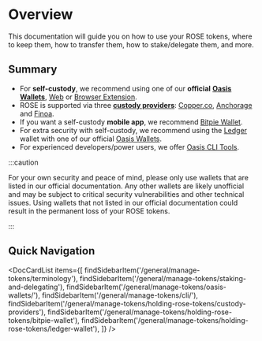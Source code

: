 
# Overview

This documentation will guide you on how to use your ROSE tokens, where to keep them, how to transfer them, how to stake/delegate them, and more.

## Summary

* For **self-custody**, we recommend using one of our **official** [**Oasis Wallets**](oasis-wallets/README.mdx), [Web](oasis-wallets/web.md) or [Browser Extension](oasis-wallets/browser-extension.md).
* ROSE is supported via three [**custody providers**](holding-rose-tokens/custody-providers.md): [Copper.co](https://copper.co), [Anchorage](https://anchorage.com) and [Finoa](https://finoa.io).
* If you want a self-custody **mobile app**, we recommend [Bitpie Wallet](holding-rose-tokens/bitpie-wallet.md).
* For extra security with self-custody, we recommend using the [Ledger](https://www.ledger.com) wallet with one of our official [Oasis Wallets](oasis-wallets/README.mdx).
* For experienced developers/power users, we offer [Oasis CLI Tools](advanced/oasis-cli-tools/README.md).

:::caution

For your own security and peace of mind, please only use wallets that are listed in our official documentation. Any other wallets are likely unofficial and may be subject to critical security vulnerabilities and other technical issues. Using wallets that not listed in our official documentation could result in the permanent loss of your ROSE tokens.

:::

## Quick Navigation

<DocCardList items={[
    findSidebarItem('/general/manage-tokens/terminology'),
    findSidebarItem('/general/manage-tokens/staking-and-delegating'),
    findSidebarItem('/general/manage-tokens/oasis-wallets/'),
    findSidebarItem('/general/manage-tokens/cli/'),
    findSidebarItem('/general/manage-tokens/holding-rose-tokens/custody-providers'),
    findSidebarItem('/general/manage-tokens/holding-rose-tokens/bitpie-wallet'),
    findSidebarItem('/general/manage-tokens/holding-rose-tokens/ledger-wallet'),
]} />
